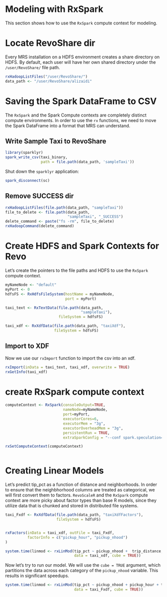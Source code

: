 # Modeling with RxSpark

This section shows how to use the `RxSpark` compute context for modeling.

# Locate RevoShare dir

Every MRS installation on a HDFS environment creates a share directory on HDFS. By default, each user will have her own shared directory under the `/user/RevoShare/` file path.

```r

rxHadoopListFiles("/user/RevoShare/")
data_path <- "/user/RevoShare/alizaidi"


```

# Saving the Spark DataFrame to CSV

The `RxSpark` and the Spark Compute contexts are completely distinct compute environments. In order to use the `rx` functions, we need to move the Spark DataFrame into a format that MRS can understand.

## Write Sample Taxi to RevoShare 

```r

library(sparklyr)
spark_write_csv(taxi_binary, 
                path = file.path(data_path, 'sampleTaxi'))


```

Shut down the `sparklyr` application:

```r
spark_disconnect(sc)

```



## Remove SUCCESS dir

```r

rxHadoopListFiles(file.path(data_path, "sampleTaxi"))
file_to_delete <- file.path(data_path, 
                            "sampleTaxi", "_SUCCESS")
delete_command <- paste("fs -rm", file_to_delete)
rxHadoopCommand(delete_command)


```


# Create HDFS and Spark Contexts for Revo

Let's create the pointers to the file paths and HDFS to use the `RxSpark` compute context.

```r

myNameNode <- "default"
myPort <- 0
hdfsFS <- RxHdfsFileSystem(hostName = myNameNode, 
                           port = myPort)

taxi_text <- RxTextData(file.path(data_path,
                                  "sampleTaxi"),
                        fileSystem = hdfsFS)

taxi_xdf <- RxXdfData(file.path(data_path, "taxiXdf"),
                      fileSystem = hdfsFS)


```




## Import to XDF

Now we use our `rxImport` function to import the csv into an xdf.

```r

rxImport(inData = taxi_text, taxi_xdf, overwrite = TRUE)
rxGetInfo(taxi_xdf)


```



# create RxSpark compute context

```r


computeContext <- RxSpark(consoleOutput=TRUE,
                          nameNode=myNameNode,
                          port=myPort,
                          executorCores=6, 
                          executorMem = "3g", 
                          executorOverheadMem = "3g", 
                          persistentRun = TRUE, 
                          extraSparkConfig = "--conf spark.speculation=true")

rxSetComputeContext(computeContext)



```

# Creating Linear Models

Let's predict tip_pct as a function of distance and neighborhoods. In order to ensure that the neighbhorhood columns are treated as categorical, we will first convert them to factors. `RevoScaleR` and the `RxSpark` compute context are more picky about factor types than base R models, since they utilize data that is chunked and stored in distributed file systems. 

```r

taxi_Fxdf <- RxXdfData(file.path(data_path, "taxiXdfFactors"),
                       fileSystem = hdfsFS)


rxFactors(inData = taxi_xdf, outFile = taxi_Fxdf, 
          factorInfo = c("pickup_hour", "pickup_nhood")
)

system.time(linmod <- rxLinMod(tip_pct ~ pickup_nhood +  trip_distance, 
                               data = taxi_xdf, cube = TRUE))


```

Now let's try to run our model. We will use the `cube = TRUE` argument, which partitions the data across each category of the `pickup_nhood` variable. This results in significant speedups.

```r

system.time(linmod <- rxLinMod(tip_pct ~ pickup_nhood + pickup_hour + trip_distance, 
                               data = taxi_Fxdf, cube = TRUE))

```


